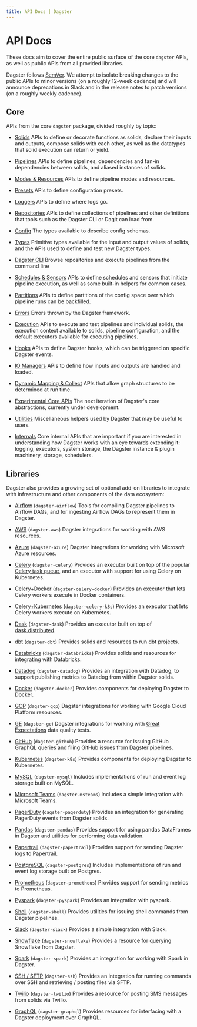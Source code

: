 ```yaml
---
title: API Docs | Dagster
---
```


# API Docs

These docs aim to cover the entire public surface of the core `dagster` APIs, as well as public APIs from all provided libraries.

Dagster follows [SemVer](https://semver.org/). We attempt to isolate breaking changes to the public APIs to minor versions (on a roughly 12-week cadence) and will announce deprecations in Slack and in the release notes to patch versions (on a roughly weekly cadence).

## Core

APIs from the core `dagster` package, divided roughly by topic:

- [Solids](/_apidocs/solids) APIs to define or decorate functions as solids, declare their inputs and outputs, compose solids with each other, as well as the datatypes that solid execution can return or yield.

- [Pipelines](/_apidocs/pipeline) APIs to define pipelines, dependencies and fan-in dependencies between solids, and aliased instances of solids.

- [Modes & Resources](/_apidocs/modes-resources) APIs to define pipeline modes and resources.

- [Presets](/_apidocs/presets) APIs to define configuration presets.

- [Loggers](/_apidocs/loggers) APIs to define where logs go.

- [Repositories](/_apidocs/repositories) APIs to define collections of pipelines and other definitions that tools such as the Dagster CLI or Dagit can load from.

- [Config](/_apidocs/config) The types available to describe config schemas.

- [Types](/_apidocs/types) Primitive types available for the input and output values of solids, and the APIs used to define and test new Dagster types.

- [Dagster CLI](/_apidocs/cli) Browse repositories and execute pipelines from the command line

- [Schedules & Sensors](/_apidocs/schedules-sensors) APIs to define schedules and sensors that initiate pipeline execution, as well as some built-in helpers for common cases.

- [Partitions](/_apidocs/partitions) APIs to define partitions of the config space over which pipeline runs can be backfilled.

- [Errors](/_apidocs/errors) Errors thrown by the Dagster framework.

- [Execution](/_apidocs/execution) APIs to execute and test pipelines and individual solids, the execution context available to solids, pipeline configuration, and the default executors available for executing pipelines.

- [Hooks](/_apidocs/hooks) APIs to define Dagster hooks, which can be triggered on specific Dagster events.

- [IO Managers](/_apidocs/io-managers) APIs to define how inputs and outputs are handled and loaded.

- [Dynamic Mapping & Collect](/_apidocs/dynamic) APIs that allow graph structures to be determined at run time.

- [Experimental Core APIs](/_apidocs/experimental) The next iteration of Dagster's core abstractions, currently under development.

- [Utilities](/_apidocs/utilities) Miscellaneous helpers used by Dagster that may be useful to users.

- [Internals](/_apidocs/internals) Core internal APIs that are important if you are interested in understanding how Dagster works with an eye towards extending it: logging, executors, system storage, the Dagster instance & plugin machinery, storage, schedulers.

## Libraries

Dagster also provides a growing set of optional add-on libraries to integrate with infrastructure and other components of the data ecosystem:

- [Airflow](/_apidocs/libraries/dagster-airflow) (`dagster-airflow`) Tools for compiling Dagster pipelines to Airflow DAGs, and for ingesting Airflow DAGs to represent them in Dagster.

- [AWS](/_apidocs/libraries/dagster-aws) (`dagster-aws`) Dagster integrations for working with AWS resources.

- [Azure](/_apidocs/libraries/dagster-azure) (`dagster-azure`) Dagster integrations for working with Microsoft Azure resources.

- [Celery](/_apidocs/libraries/dagster-celery) (`dagster-celery`) Provides an executor built on top of the popular [Celery task queue](http://www.celeryproject.org/), and an executor with support for using Celery on Kubernetes.

- [Celery+Docker](/_apidocs/libraries/dagster-celery-docker) (`dagster-celery-docker`) Provides an executor that lets Celery workers execute in Docker containers.

- [Celery+Kubernetes](/_apidocs/libraries/dagster-celery-k8s) (`dagster-celery-k8s`) Provides an executor that lets Celery workers execute on Kubernetes.

- [Dask](/_apidocs/libraries/dagster-dask) (`dagster-dask`) Provides an executor built on top of [dask.distributed](https://distributed.dask.org/en/latest/).

- [dbt](/_apidocs/libraries/dagster-dbt) (`dagster-dbt`) Provides solids and resources to run [dbt](https://getdbt.com/) projects.

- [Databricks](/_apidocs/libraries/dagster-databricks) (`dagster-databricks`) Provides solids and resources for integrating with Databricks.

- [Datadog](/_apidocs/libraries/dagster-datadog) (`dagster-datadog`) Provides an integration with Datadog, to support publishing metrics to Datadog from within Dagster solids.

- [Docker](/_apidocs/libraries/dagster-docker) (`dagster-docker`) Provides components for deploying Dagster to Docker.

- [GCP](/_apidocs/libraries/dagster-gcp) (`dagster-gcp`) Dagster integrations for working with Google Cloud Platform resources.

- [GE](/_apidocs/libraries/dagster-ge) (`dagster-ge`) Dagster integrations for working with [Great Expectations](https://greatexpectations.io/) data quality tests.

- [GitHub](/_apidocs/libraries/dagster-github) (`dagster-github`) Provides a resource for issuing GitHub GraphQL queries and filing GitHub issues from Dagster pipelines.

- [Kubernetes](/_apidocs/libraries/dagster-k8s) (`dagster-k8s`) Provides components for deploying Dagster to Kubernetes.

- [MySQL](/_apidocs/libraries/dagster-mysql) (`dagster-mysql`) Includes implementations of run and event log storage built on MySQL.

- [Microsoft Teams](/_apidocs/libraries/dagster-msteams) (`dagster-msteams`) Includes a simple integration with Microsoft Teams.

- [PagerDuty](/_apidocs/libraries/dagster-pagerduty) (`dagster-pagerduty`) Provides an integration for generating PagerDuty events from Dagster solids.

- [Pandas](/_apidocs/libraries/dagster-pandas) (`dagster-pandas`) Provides support for using pandas DataFrames in Dagster and utilities for performing data validation.

- [Papertrail](/_apidocs/libraries/dagster-papertrail) (`dagster-papertrail`) Provides support for sending Dagster logs to Papertrail.

- [PostgreSQL](/_apidocs/libraries/dagster-postgres) (`dagster-postgres`) Includes implementations of run and event log storage built on Postgres.

- [Prometheus](/_apidocs/libraries/dagster-prometheus) (`dagster-prometheus`) Provides support for sending metrics to Prometheus.

- [Pyspark](/_apidocs/libraries/dagster-pyspark) (`dagster-pyspark`) Provides an integration with pyspark.

- [Shell](/_apidocs/libraries/dagster-shell) (`dagster-shell`) Provides utilities for issuing shell commands from Dagster pipelines.

- [Slack](/_apidocs/libraries/dagster-slack) (`dagster-slack`) Provides a simple integration with Slack.

- [Snowflake](/_apidocs/libraries/dagster-snowflake) (`dagster-snowflake`) Provides a resource for querying Snowflake from Dagster.

- [Spark](/_apidocs/libraries/dagster-spark) (`dagster-spark`) Provides an integration for working with Spark in Dagster.

- [SSH / SFTP](/_apidocs/libraries/dagster-ssh) (`dagster-ssh`) Provides an integration for running commands over SSH and retrieving / posting files via SFTP.

- [Twilio](/_apidocs/libraries/dagster-twilio) (`dagster-twilio`) Provides a resource for posting SMS messages from solids via Twilio.

- [GraphQL](/_apidocs/libraries/dagster-graphql) (`dagster-graphql`) Provides resources for interfacing with a Dagster deployment over GraphQL.
